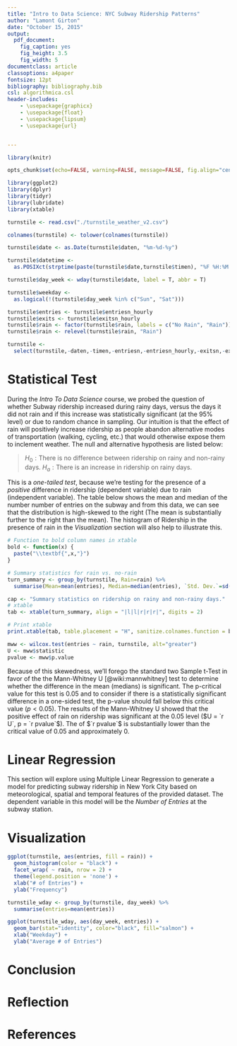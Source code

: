 ```yaml
---
title: "Intro to Data Science: NYC Subway Ridership Patterns"
author: "Lamont Girton"
date: "October 15, 2015"
output: 
  pdf_document: 
    fig_caption: yes
    fig_height: 3.5
    fig_width: 5
documentclass: article
classoptions: a4paper
fontsize: 12pt
bibliography: bibliography.bib
csl: algorithmica.csl
header-includes:
    - \usepackage{graphicx}
    - \usepackage{float}
    - \usepackage{lipsum}
    - \usepackage{url}


---
```


\begin{abstract}
    \lipsum[1]
\end{abstract}

```r

library(knitr)

opts_chunk$set(echo=FALSE, warning=FALSE, message=FALSE, fig.align="center", fig.pos="H")

library(ggplot2)
library(dplyr)
library(tidyr)
library(lubridate)
library(xtable)

```


```r

turnstile <- read.csv("./turnstile_weather_v2.csv")

colnames(turnstile) <- tolower(colnames(turnstile))

turnstile$date <- as.Date(turnstile$daten, "%m-%d-%y")

turnstile$datetime <-
  as.POSIXct(strptime(paste(turnstile$date,turnstile$timen), "%F %H:%M:%S"))

turnstile$day_week <- wday(turnstile$date, label = T, abbr = T)

turnstile$weekday <-
  as.logical(!(turnstile$day_week %in% c("Sun", "Sat")))

turnstile$entries <- turnstile$entriesn_hourly
turnstile$exits <- turnstile$exitsn_hourly
turnstile$rain <- factor(turnstile$rain, labels = c("No Rain", "Rain"))
turnstile$rain <- relevel(turnstile$rain, "Rain")

turnstile <-
  select(turnstile,-daten,-timen,-entriesn,-entriesn_hourly,-exitsn,-exitsn_hourly)

```

# Statistical Test

During the _Intro To Data Science_ course, we probed the question of whether Subway ridership increased during rainy days, versus the days it did not rain and if this increase was statistically significant (at the 95% level) or due to random chance in sampling. Our intuition is that the effect of rain will positively increase ridership as people abandon alternative modes of transportation (walking, cycling, etc.) that would otherwise expose them to inclement weather.  The null and alternative hypothesis are listed below:

> $H_0: \text{There is no difference between ridership on rainy and non-rainy days.}$
\newline
> $H_a: \text{There is an increase in ridership on rainy days.}$


This is a _one-tailed test_, because we're testing for the presence of a _positive_ difference in ridership (dependent variable) due to rain (independent variable).  The table below shows the mean and median of the number number of entries on the subway and from this data, we can see that the distribution is high-skewed to the right (The mean is substantially further to the right than the mean).  The histogram of Ridership in the presence of rain in the _Visualization_ section will also help to illustrate this.

```r

# Function to bold column names in xtable
bold <- function(x) {
  paste("\\textbf{",x,"}")
}

# Summary statistics for rain vs. no-rain
turn_summary <- group_by(turnstile, Rain=rain) %>% 
  summarise(Mean=mean(entries), Median=median(entries), `Std. Dev.`=sd(entries))

cap <- "Summary statistics on ridership on rainy and non-rainy days."
# xtable
tab <- xtable(turn_summary, align = "|l|l|r|r|r|", digits = 2)

# Print xtable
print.xtable(tab, table.placement = "H", sanitize.colnames.function = bold, comment = F, include.rownames = F)

```

```r

mww <- wilcox.test(entries ~ rain, turnstile, alt="greater")
U <- mww$statistic
pvalue <- mww$p.value

```
Because of this skewedness, we'll forego the standard two Sample t-Test in favor of the the Mann-Whitney U [@wiki:mannwhitney] test to determine whether the difference in the mean (medians) is significant.  The p-critical value for this test is 0.05 and to consider if there is a statistically significant difference in a one-sided test, the p-value should fall below this critical value ($p < 0.05$).  The results of the Mann-Whitney U showed that the positive effect of rain on ridership was significant at the 0.05 level ($U = `r U`, p = `r pvalue`$).  The \emph{p-value} of $`r pvalue`$ is substantially lower than the critical value of 0.05 and approximately 0.


# Linear Regression

This section will explore using Multiple Linear Regression to generate a model for predicting subway ridership in New York City based on meteorological, spatial and temporal features of the provided dataset.  The dependent variable in this model will be the _Number of Entries_ at the subway station. 


# Visualization

\lipsum[2]

```r

ggplot(turnstile, aes(entries, fill = rain)) +
  geom_histogram(color = "black") +
  facet_wrap( ~ rain, nrow = 2) +
  theme(legend.position = 'none') +
  xlab("# of Entries") +
  ylab("Frequency")

```

```r

turnstile_wday <- group_by(turnstile, day_week) %>% 
  summarise(entries=mean(entries))

ggplot(turnstile_wday, aes(day_week, entries)) +
  geom_bar(stat="identity", color="black", fill="salmon") +
  xlab("Weekday") +
  ylab("Average # of Entries")

```


# Conclusion

\lipsum[2]

# Reflection

\lipsum[2]

# References
